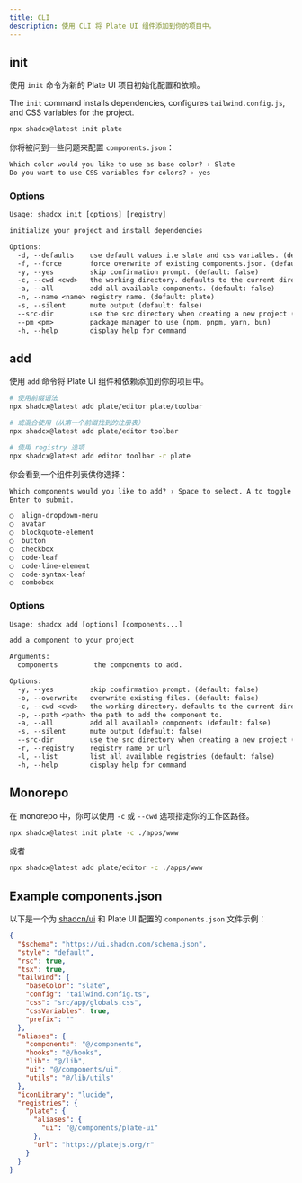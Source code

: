 ```yaml
---
title: CLI
description: 使用 CLI 将 Plate UI 组件添加到你的项目中。
---
```


## init

使用 `init` 命令为新的 Plate UI 项目初始化配置和依赖。

The `init` command installs dependencies, configures `tailwind.config.js`, and CSS variables for the project.

```bash
npx shadcx@latest init plate
```

你将被问到一些问题来配置 `components.json`：

```txt showLineNumbers
Which color would you like to use as base color? › Slate
Do you want to use CSS variables for colors? › yes
```

### Options

```txt
Usage: shadcx init [options] [registry]

initialize your project and install dependencies

Options:
  -d, --defaults    use default values i.e slate and css variables. (default: false)
  -f, --force       force overwrite of existing components.json. (default: false)
  -y, --yes         skip confirmation prompt. (default: false)
  -c, --cwd <cwd>   the working directory. defaults to the current directory.
  -a, --all         add all available components. (default: false)
  -n, --name <name> registry name. (default: plate)
  -s, --silent      mute output (default: false)
  --src-dir         use the src directory when creating a new project (default: false)
  --pm <pm>         package manager to use (npm, pnpm, yarn, bun)
  -h, --help        display help for command
```

## add

使用 `add` 命令将 Plate UI 组件和依赖添加到你的项目中。

```bash
# 使用前缀语法
npx shadcx@latest add plate/editor plate/toolbar

# 或混合使用（从第一个前缀找到的注册表）
npx shadcx@latest add plate/editor toolbar

# 使用 registry 选项
npx shadcx@latest add editor toolbar -r plate
```

你会看到一个组件列表供你选择：

```txt
Which components would you like to add? › Space to select. A to toggle all.
Enter to submit.

◯  align-dropdown-menu
◯  avatar
◯  blockquote-element
◯  button
◯  checkbox
◯  code-leaf
◯  code-line-element
◯  code-syntax-leaf
◯  combobox
```

### Options

```txt
Usage: shadcx add [options] [components...]

add a component to your project

Arguments:
  components         the components to add.

Options:
  -y, --yes         skip confirmation prompt. (default: false)
  -o, --overwrite   overwrite existing files. (default: false)
  -c, --cwd <cwd>   the working directory. defaults to the current directory.
  -p, --path <path> the path to add the component to.
  -a, --all         add all available components (default: false)
  -s, --silent      mute output (default: false)
  --src-dir         use the src directory when creating a new project (default: false)
  -r, --registry    registry name or url
  -l, --list        list all available registries (default: false)
  -h, --help        display help for command
```

## Monorepo

在 monorepo 中，你可以使用 `-c` 或 `--cwd` 选项指定你的工作区路径。

```bash
npx shadcx@latest init plate -c ./apps/www
```

或者

```bash
npx shadcx@latest add plate/editor -c ./apps/www
```

## Example components.json

以下是一个为 [shadcn/ui](https://ui.shadcn.com/) 和 Plate UI 配置的 `components.json` 文件示例：

```json
{
  "$schema": "https://ui.shadcn.com/schema.json",
  "style": "default",
  "rsc": true,
  "tsx": true,
  "tailwind": {
    "baseColor": "slate",
    "config": "tailwind.config.ts",
    "css": "src/app/globals.css",
    "cssVariables": true,
    "prefix": ""
  },
  "aliases": {
    "components": "@/components",
    "hooks": "@/hooks",
    "lib": "@/lib",
    "ui": "@/components/ui",
    "utils": "@/lib/utils"
  },
  "iconLibrary": "lucide",
  "registries": {
    "plate": {
      "aliases": {
        "ui": "@/components/plate-ui"
      },
      "url": "https://platejs.org/r"
    }
  }
}
```
